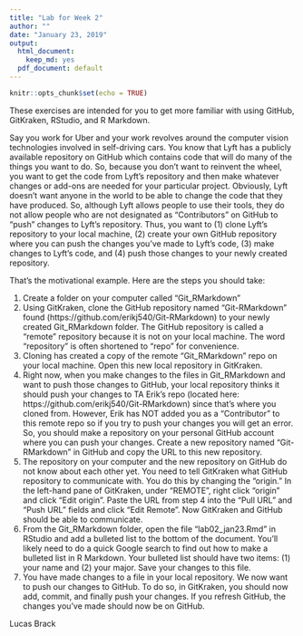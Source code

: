 ---
title: "Lab for Week 2"
author: ""
date: "January 23, 2019"
output:
  html_document:
    keep_md: yes
  pdf_document: default
---

```{r setup, include=FALSE}
knitr::opts_chunk$set(echo = TRUE)
```

These exercises are intended for you to get more familiar with using GitHub, GitKraken, RStudio, and R Markdown. 

Say you work for Uber and your work revolves around the computer vision technologies involved in self-driving cars. You know that Lyft has a publicly available repository on GitHub which contains code that will do many of the things you want to do. So, because you don't want to reinvent the wheel, you want to get the code from Lyft's repository and then make whatever changes or add-ons are needed for your particular project. Obviously, Lyft doesn't want anyone in the world to be able to change the code that they have produced. So, although Lyft allows people to use their tools, they do not allow people who are not designated as "Contributors" on GitHub to "push" changes to Lyft's repository. Thus, you want to (1) clone Lyft's repository to your local machine, (2) create your own GitHub repository where you can push the changes you've made to Lyft's code, (3) make changes to Lyft's code, and (4) push those changes to your newly created repository. 

That's the motivational example. Here are the steps you should take:

1. Create a folder on your computer called "Git_RMarkdown"
2. Using GitKraken, clone the GitHub repository named "Git-RMarkdown" found (https://github.com/erikj540/Git-RMarkdown) to your newly created Git_RMarkdown folder. The GitHub repository is called a "remote" repository because it is not on your local machine. The word "repository" is often shortened to "repo" for convenience.
3. Cloning has created a copy of the remote "Git_RMarkdown" repo on your local machine. Open this new local repository in GitKraken.
4. Right now, when you make changes to the files in Git_RMarkdown and want to push those changes to GitHub, your local repository thinks it should push your changes to TA Erik's repo (located here: https://github.com/erikj540/Git-RMarkdown) since that's where you cloned from. However, Erik has NOT added you as a "Contributor" to this remote repo so if you try to push your changes you will get an error. So, you should make a repository on your personal GitHub account where you can push your changes. Create a new repository named "Git-RMarkdown" in GitHub and copy the URL to this new repository.
5. The repository on your computer and the new repository on GitHub do not know about each other yet. You need to tell GitKraken what GitHub repository to communicate with. You do this by changing the "origin." In the left-hand pane of GitKraken, under "REMOTE", right click "origin" and click "Edit origin". Paste the URL from step 4 into the "Pull URL" and "Push URL" fields and click "Edit Remote". Now GitKraken and GitHub should be able to communicate.
6. From the Git_RMarkdown folder, open the file "lab02_jan23.Rmd" in RStudio and add a bulleted list to the bottom of the document. You'll likely need to do a quick Google search to find out how to make a bulleted list in R Markdown. Your bulleted list should have two items: (1) your name and (2) your major. Save your changes to this file.
7. You have made changes to a file in your local repository. We now want to push our changes to GitHub. To do so, in GitKraken, you should now add, commit, and finally push your changes. If you refresh GitHub, the changes you've made should now be on GitHub.

Lucas Brack